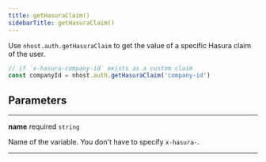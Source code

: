 ```yaml
---
title: getHasuraClaim()
sidebarTitle: getHasuraClaim()
---
```


Use `nhost.auth.getHasuraClaim` to get the value of a specific Hasura claim of the user.

```ts
// if `x-hasura-company-id` exists as a custom claim
const companyId = nhost.auth.getHasuraClaim('company-id')
```

## Parameters

---

**<span className="parameter-name">name</span>** <span className="optional-status">required</span> <code>string</code>

Name of the variable. You don't have to specify `x-hasura-`.

---
